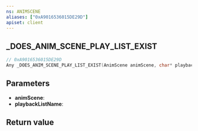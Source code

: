 ```yaml
---
ns: ANIMSCENE
aliases: ["0xA9016536015DE29D"]
apiset: client
---
```

## _DOES_ANIM_SCENE_PLAY_LIST_EXIST

```c
// 0xA9016536015DE29D
Any _DOES_ANIM_SCENE_PLAY_LIST_EXIST(AnimScene animScene, char* playbackListName);
```


## Parameters
* **animScene**:
* **playbackListName**:

## Return value